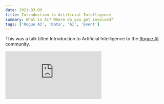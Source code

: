 ```yaml
---
date: 2021-03-09
title: Introduction to Artificial Intelligence
summary: What is AI? Where do you get involved?
tags: ['Rogue AI', 'Data', 'AI', 'Event']
---
```


This was a talk titled Introduction to Artificial Intelligence to the [Rogue AI](https://rogueai.co/) community.

<iframe
  width={700}
  height={400}
  src="https://www.youtube.com/embed/lZ-u5iAlDpY"
  title="YouTube video player"
  frameBorder={0}
  allow="accelerometer; autoplay; clipboard-write; encrypted-media; gyroscope; picture-in-picture"
  allowFullScreen
/>

![Intro to AI event](/static/images/Introduction%20to%20AI.png)
